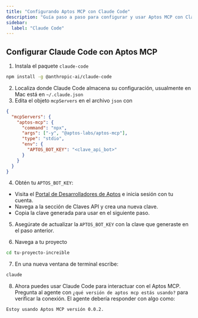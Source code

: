 ```yaml
---
title: "Configurando Aptos MCP con Claude Code"
description: "Guía paso a paso para configurar y usar Aptos MCP con Claude Code para desarrollo blockchain"
sidebar:
  label: "Claude Code"
---
```


## Configurar Claude Code con Aptos MCP

1. Instala el paquete `claude-code`

```bash
npm install -g @anthropic-ai/claude-code
```

2. Localiza donde Claude Code almacena su configuración, usualmente en Mac está en `~/.claude.json`
3. Edita el objeto `mcpServers` en el archivo `json` con

```json
{
  "mcpServers": {
    "aptos-mcp": {
      "command": "npx",
      "args": ["-y", "@aptos-labs/aptos-mcp"],
      "type": "stdio",
      "env": {
        "APTOS_BOT_KEY": "<clave_api_bot>"
      }
    }
  }
}
```

4. Obtén tu `APTOS_BOT_KEY`:

- Visita el [Portal de Desarrolladores de Aptos](https://aptos.dev) e inicia sesión con tu cuenta.
- Navega a la sección de Claves API y crea una nueva clave.
- Copia la clave generada para usar en el siguiente paso.

5. Asegúrate de actualizar la `APTOS_BOT_KEY` con la clave que generaste en el paso anterior.

6. Navega a tu proyecto

```bash
cd tu-proyecto-increible
```

7. En una nueva ventana de terminal escribe:

```bash
claude
```

8. Ahora puedes usar Claude Code para interactuar con el Aptos MCP. Pregunta al agente con `¿qué versión de aptos mcp estás usando?` para verificar la conexión. El agente debería responder con algo como:

```text
Estoy usando Aptos MCP versión 0.0.2.
```
